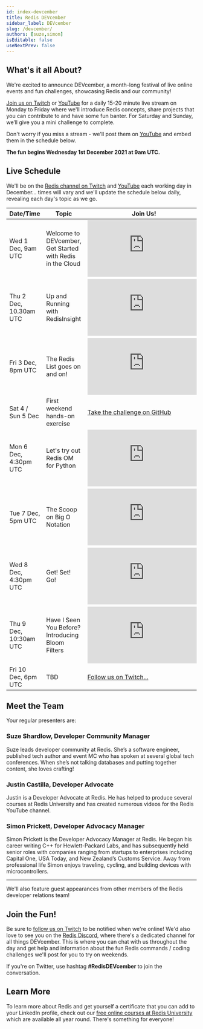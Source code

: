```yaml
---
id: index-devcember
title: Redis DEVcember
sidebar_label: DEVcember
slug: /devcember/
authors: [suze,simon]
isEditable: false
useNextPrev: false
---
```

## What's it all About?

We're excited to announce DEVcember, a month-long festival of live online events and fun challenges, showcasing Redis and our community!

[Join us on Twitch](https://www.twitch.tv/redisinc) or [YouTube](https://www.youtube.com/c/Redisinc/videos) for a daily 15-20 minute live stream on Monday to Friday where we'll introduce Redis concepts, share projects that you can contribute to and have some fun banter.  For Saturday and Sunday, we’ll give you a mini challenge to complete.

Don't worry if you miss a stream - we'll post them on [YouTube](https://www.youtube.com/c/Redisinc/videos) and embed them in the schedule below.  

**The fun begins Wednesday 1st December 2021 at 9am UTC.**

## Live Schedule

We'll be on the [Redis channel on Twitch](https://www.twitch.tv/redisinc) and [YouTube](https://www.youtube.com/c/Redisinc/videos) each working day in December… times will vary and we'll update the schedule below daily, revealing each day's topic as we go.

|Date/Time               |Topic                                                    |Join Us!                                                          |
|------------------------|---------------------------------------------------------|------------------------------------------------------------------|
|Wed 1 Dec, 9am UTC      |Welcome to DEVcember, Get Started with Redis in the Cloud|<iframe src="https://www.youtube.com/embed/jf-lwkWUQHg" frameborder="0" allow="accelerometer; autoplay; clipboard-write; encrypted-media; gyroscope; picture-in-picture" allowfullscreen></iframe>|
|Thu 2 Dec, 10.30am UTC  |Up and Running with RedisInsight                         |<iframe src="https://www.youtube.com/embed/S-CXWP50ewM" frameborder="0" allow="accelerometer; autoplay; clipboard-write; encrypted-media; gyroscope; picture-in-picture" allowfullscreen></iframe>|
|Fri 3 Dec, 8pm UTC      |The Redis List goes on and on!                           |<iframe src="https://www.youtube.com/embed/OjoAmWOPk64" frameborder="0" allow="accelerometer; autoplay; clipboard-write; encrypted-media; gyroscope; picture-in-picture" allowfullscreen></iframe>|
|Sat 4 / Sun 5 Dec       |First weekend hands-on exercise                          |[Take the challenge on GitHub](https://github.com/redis-developer/devcember/tree/main/challenges/weekend1)|
|Mon 6 Dec, 4:30pm UTC   |Let's try out Redis OM for Python                        |<iframe src="https://www.youtube.com/embed/gi6jugJsKS4" frameborder="0" allow="accelerometer; autoplay; clipboard-write; encrypted-media; gyroscope; picture-in-picture" allowfullscreen></iframe>|
|Tue 7 Dec, 5pm UTC      |The Scoop on Big O Notation                              |<iframe src="https://www.youtube.com/embed/xSuZjetOhgs" frameborder="0" allow="accelerometer; autoplay; clipboard-write; encrypted-media; gyroscope; picture-in-picture" allowfullscreen></iframe>|
|Wed 8 Dec, 4:30pm UTC   |Get! Set! Go!                                            |<iframe src="https://www.youtube.com/embed/e1wD52EAiQw" frameborder="0" allow="accelerometer; autoplay; clipboard-write; encrypted-media; gyroscope; picture-in-picture" allowfullscreen></iframe>|
|Thu 9 Dec, 10:30am UTC  |Have I Seen You Before? Introducing Bloom Filters        |<iframe src="https://www.youtube.com/embed/qgJRoWBmEoQ" frameborder="0" allow="accelerometer; autoplay; clipboard-write; encrypted-media; gyroscope; picture-in-picture" allowfullscreen></iframe>|
|Fri 10 Dec, 6pm UTC     |TBD                                                      |[Follow us on Twitch...](https://twitch.tv/redisinc)                                                                                                                                              |

## Meet the Team

Your regular presenters are:

### Suze Shardlow, Developer Community Manager

Suze leads developer community at Redis.  She’s a software engineer, published tech author and event MC who has spoken at several global tech conferences.  When she’s not talking databases and putting together content, she loves crafting!

### Justin Castilla, Developer Advocate

Justin is a Developer Advocate at Redis. He has helped to produce several courses at Redis University and has created numerous videos for the Redis YouTube channel.

### Simon Prickett, Developer Advocacy Manager

Simon Prickett is the Developer Advocacy Manager at Redis. He began his career writing C++ for Hewlett-Packard Labs, and has subsequently held senior roles with companies ranging from startups to enterprises including Capital One, USA Today, and New Zealand’s Customs Service.  Away from professional life Simon enjoys traveling, cycling, and building devices with microcontrollers.

<hr/>

We'll also feature guest appearances from other members of the Redis developer relations team!

## Join the Fun!

Be sure to [follow us on Twitch](https://www.twitch.tv/redisinc) to be notified when we're online!  We'd also love to see you on the [Redis Discord](https://discord.gg/nrTwSyUvF2), where there's a dedicated channel for all things DEVcember.  This is where you can chat with us throughout the day and get help and information about the fun Redis commands / coding challenges we'll post for you to try on weekends.

If you're on Twitter, use hashtag **#RedisDEVcember** to join the conversation.

## Learn More

To learn more about Redis and get yourself a certificate that you can add to your LinkedIn profile, check out our [free online courses at Redis University](https://university.redis.com/) which are available all year round.  There's something for everyone!
